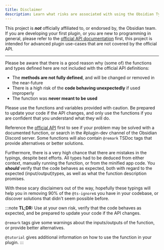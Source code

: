 ```yaml
---
title: Disclaimer
description: Learn what risks are associated with using the Obsidian Typings.
---
```


This project is ***not*** officially affiliated to, or endorsed by, the Obsidian team.
If you are developing your first plugin, or you are new to programming in general,
please refer to the [official API documentation](https://docs.obsidian.md/Plugins/Getting+started/Build+a+plugin) first,
this project is intended for advanced plugin use-cases that are not covered by the official API.

---

Please be aware that there is a good reason why (some of) the functions and types defined here are not included with the official API definitions:

-   The **methods are not fully defined**, and will be changed or removed in the near-future
-   There is a high risk of the **code behaving unexpectedly** if used improperly
-   The function was **never meant to be used**

Please use the functions and variables provided with caution.
Be prepared to update your code if the API changes, and only use the functions if you are confident that you understand what they will do.

Reference the [official API](https://github.com/obsidianmd/obsidian-api/blob/master/obsidian.d.ts) first to see if your problem may be solved with a documented function,
or search in the #plugin-dev channel of the Obsidian Discord server.
Some functions will also contain `@remark` TSDoc tags that provide alternatives or better solutions.

Furthermore, there is a very high chance that there are mistakes in the typings, despite best efforts.
All types had to be deduced from either context, manually running the function, or from the minified app code.
You _**should**_ verify that the code behaves as expected, both with regard to the expected (input/output)types,
as well as what the function description promises.

With these scary disclaimers out of the way, hopefully these typings will help you in removing 90% of the `@ts-ignore`s you have in your codebase, or discover solutions that didn't seem possible before.


:::note
**TL;DR:** Use at your own risk, verify that the code behaves as expected, and be prepared to update your code if the API changes.

`@remark` tags give some warnings about the inputs/outputs of the function, or provide better alternatives.

`@tutorial` gives additional information on how to use the function in your plugin.
:::
